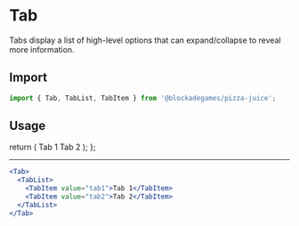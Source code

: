 
# Tab

Tabs display a list of high-level options that can expand/collapse to reveal more information.

## Import

```jsx
import { Tab, TabList, TabItem } from '@blockadegames/pizza-juice';
```

## Usage

  return (
    <Tab>
      <TabList>
        <TabItem value="tab1">Tab 1</TabItem>
        <TabItem value="tab2">Tab 2</TabItem>
      </TabList>
    </Tab>
  );
};

<CustomTab />

---

```jsx
<Tab>
  <TabList>
    <TabItem value="tab1">Tab 1</TabItem>
    <TabItem value="tab2">Tab 2</TabItem>
  </TabList>
</Tab>
```

